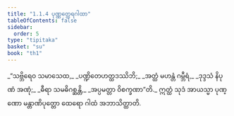 ```yaml
---
title: "1.1.4 ပုဏ္ဏတ္ထေရဂါထာ"
tableOfContents: false
sidebar:
  order: 5
type: "tipitaka"
basket: "su"
book: "th1"
---
```



<DynamicBreadcrumb />

<Division number="4" book="th1">

<Paragraph number="11" type="verses" book="th1">
_“သဗ္ဘိရေဝ သမာသေထ,_  
_ပဏ္ဍိတေဟတ္ထဒဿိဘိ;_  
_အတ္ထံ မဟန္တံ ဂမ္ဘီရံ,_  
_ဒုဒ္ဒသံ နိပုဏံ အဏုံ;_  
_ဓီရာ သမဓိဂစ္ဆန္တိ,_  
_အပ္ပမတ္တာ ဝိစက္ခဏာ”တိ._  

</Paragraph>

<Paragraph number="12" book="th1">
ဣတ္ထံ သုဒံ အာယသ္မာ ပုဏ္ဏော မန္တာဏိပုတ္တော ထေရော ဂါထံ အဘာသိတ္ထာတိ.
</Paragraph>
</Division>